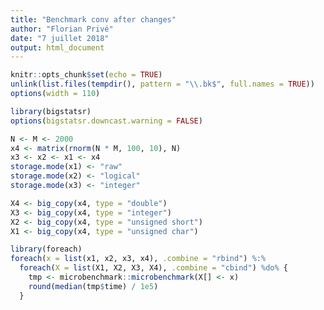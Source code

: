 ```yaml
---
title: "Benchmark conv after changes"
author: "Florian Privé"
date: "7 juillet 2018"
output: html_document
---
```


```r
knitr::opts_chunk$set(echo = TRUE)
unlink(list.files(tempdir(), pattern = "\\.bk$", full.names = TRUE))
options(width = 110)
```

```r
library(bigstatsr)
options(bigstatsr.downcast.warning = FALSE)

N <- M <- 2000
x4 <- matrix(rnorm(N * M, 100, 10), N)
x3 <- x2 <- x1 <- x4
storage.mode(x1) <- "raw"
storage.mode(x2) <- "logical"
storage.mode(x3) <- "integer"

X4 <- big_copy(x4, type = "double")
X3 <- big_copy(x4, type = "integer")
X2 <- big_copy(x4, type = "unsigned short")
X1 <- big_copy(x4, type = "unsigned char")

library(foreach)
foreach(x = list(x1, x2, x3, x4), .combine = "rbind") %:% 
  foreach(X = list(X1, X2, X3, X4), .combine = "cbind") %do% {
    tmp <- microbenchmark::microbenchmark(X[] <- x)
    round(median(tmp$time) / 1e5)
  }
```

